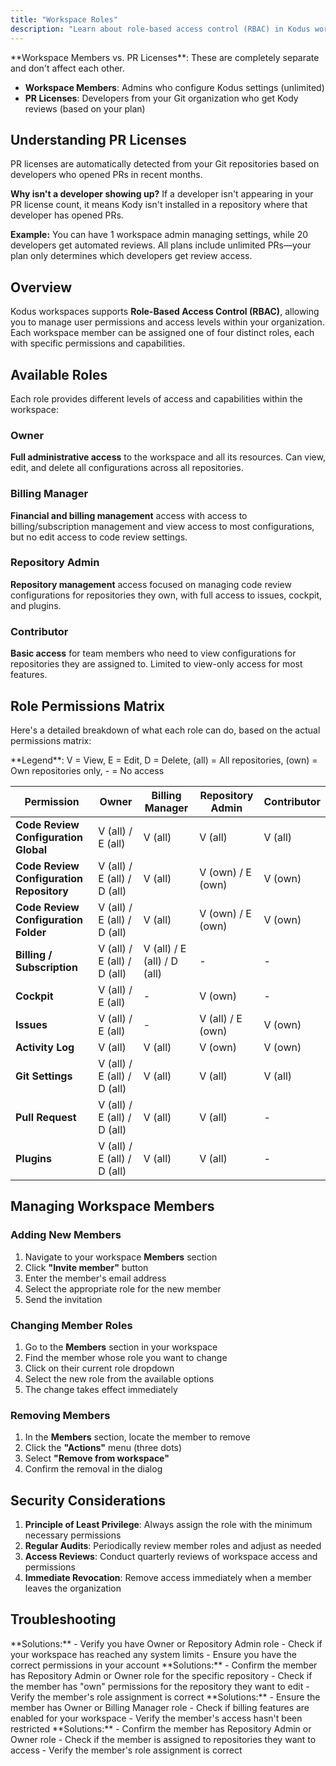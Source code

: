 ```yaml
---
title: "Workspace Roles"
description: "Learn about role-based access control (RBAC) in Kodus workspaces, including the different user roles and their permissions."
---
```


<Note>
**Workspace Members vs. PR Licenses**: These are completely separate and don't affect each other.

- **Workspace Members**: Admins who configure Kodus settings (unlimited)
- **PR Licenses**: Developers from your Git organization who get Kody reviews (based on your plan)
</Note>

## Understanding PR Licenses

PR licenses are automatically detected from your Git repositories based on developers who opened PRs in recent months. 

**Why isn't a developer showing up?** If a developer isn't appearing in your PR license count, it means Kody isn't installed in a repository where that developer has opened PRs.

**Example:** You can have 1 workspace admin managing settings, while 20 developers get automated reviews. All plans include unlimited PRs—your plan only determines which developers get review access.

## Overview

Kodus workspaces supports **Role-Based Access Control (RBAC)**, allowing you to manage user permissions and access levels within your organization. Each workspace member can be assigned one of four distinct roles, each with specific permissions and capabilities.

## Available Roles

Each role provides different levels of access and capabilities within the workspace:

### Owner

**Full administrative access** to the workspace and all its resources. Can view, edit, and delete all configurations across all repositories.



### Billing Manager

**Financial and billing management** access with access to billing/subscription management and view access to most configurations, but no edit access to code review settings.

### Repository Admin

**Repository management** access focused on managing code review configurations for repositories they own, with full access to issues, cockpit, and plugins.

### Contributor

**Basic access** for team members who need to view configurations for repositories they are assigned to. Limited to view-only access for most features.

## Role Permissions Matrix

Here's a detailed breakdown of what each role can do, based on the actual permissions matrix:

<Note>
**Legend**: V = View, E = Edit, D = Delete, (all) = All repositories, (own) = Own repositories only, - = No access
</Note>

| Permission | Owner | Billing Manager | Repository Admin | Contributor |
|------------|-------|----------------|------------------|-------------|
| **Code Review Configuration Global** | V (all) / E (all) | V (all) | V (all) | V (all) |
| **Code Review Configuration Repository** | V (all) / E (all) / D (all) | V (all) | V (own) / E (own) | V (own) |
| **Code Review Configuration Folder** | V (all) / E (all) / D (all) | V (all) | V (own) / E (own) | V (own) |
| **Billing / Subscription** | V (all) / E (all) / D (all) | V (all) / E (all) / D (all) | - | - |
| **Cockpit** | V (all) / E (all) | - | V (own) | - |
| **Issues** | V (all) / E (all) | - | V (all) / E (own) | V (own) |
| **Activity Log** | V (all) | V (all) | V (own) | V (own) |
| **Git Settings** | V (all) / E (all) / D (all) | V (all) | V (all) | V (all) |
| **Pull Request** | V (all) / E (all) / D (all) | V (all) | V (all) | - |
| **Plugins** | V (all) / E (all) / D (all) | V (all) | V (all) | - |

## Managing Workspace Members

### Adding New Members

1. Navigate to your workspace **Members** section
2. Click **"Invite member"** button
3. Enter the member's email address
4. Select the appropriate role for the new member
5. Send the invitation

### Changing Member Roles

1. Go to the **Members** section in your workspace
2. Find the member whose role you want to change
3. Click on their current role dropdown
4. Select the new role from the available options
5. The change takes effect immediately

### Removing Members

1. In the **Members** section, locate the member to remove
2. Click the **"Actions"** menu (three dots)
3. Select **"Remove from workspace"**
4. Confirm the removal in the dialog

## Security Considerations

1. **Principle of Least Privilege**: Always assign the role with the minimum necessary permissions
2. **Regular Audits**: Periodically review member roles and adjust as needed
3. **Access Reviews**: Conduct quarterly reviews of workspace access and permissions
4. **Immediate Revocation**: Remove access immediately when a member leaves the organization

## Troubleshooting

<AccordionGroup>
  <Accordion title="I can't invite new members to the workspace">
    **Solutions:**
    - Verify you have Owner or Repository Admin role
    - Check if your workspace has reached any system limits
    - Ensure you have the correct permissions in your account
  </Accordion>

  <Accordion title="A member can't edit code review configurations">
    **Solutions:**
    - Confirm the member has Repository Admin or Owner role for the specific repository
    - Check if the member has "own" permissions for the repository they want to edit
    - Verify the member's role assignment is correct
  </Accordion>

  <Accordion title="Billing information is not visible to a team member">
    **Solutions:**
    - Ensure the member has Owner or Billing Manager role
    - Check if billing features are enabled for your workspace
    - Verify the member's access hasn't been restricted
  </Accordion>

  <Accordion title="A member can't access cockpit features">
    **Solutions:**
    - Confirm the member has Repository Admin or Owner role
    - Check if the member is assigned to repositories they want to access
    - Verify the member's role assignment is correct
  </Accordion>
</AccordionGroup>